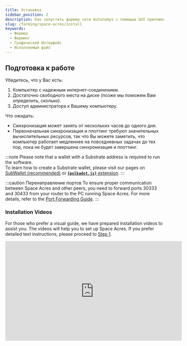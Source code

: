 ```yaml
---
title: Установка
sidebar_position: 2
description: Как запустить фармер сети Autonomys с помощью GUI приложения Space Acres
slug: /farming/space-acres/install
keywords:
  - Фермер
  - Фарминг
  - Графический Интерфейс
  - Исполняемый файл
---
```




## Подготовка к работе

Убедитесь, что у Вас есть:

1. Компьютер с надежным интернет-соединением.
2. Достаточно свободного места на диске (позже мы поможем Вам определить, сколько).
3. Доступ администратора к Вашему компьютеру.

Что ожидать:

* Синхронизация может занять от нескольких часов до одного дня.
* Первоначальная синхронизация и плоттинг требуют значительных вычислительных ресурсов, так что Вы можете заметить, что компьютер работает медленнее на повседневных задачах до тех пор, пока не будет завершена синхронизация и плоттинг.

:::note
Please note that a wallet with a Substrate address is required to run the software.<br />
To learn how to create a Substrate wallet, please visit our pages on [SubWallet (recommended)](/wallets/subwallet) or [**`{polkadot.js}`** extension](/wallets/polkadot).
:::

:::caution Перенаправление портов
To ensure proper communication between Space Acres and other peers, you need to forward ports 30333 and 30433 from your router to the PC running Space Acres. For more details, refer to the [Port Forwarding Guide](https://docs.autonomys.xyz/farming/guides/port-config#ports-to-forward--firewall-access).
:::

### Installation Videos

For those who prefer a visual guide, we have prepared installation videos to assist you. The videos will help you to set up Space Acres. If you prefer detailed text instructions, please proceed to [Step 1](#step-1-download-and-install-space-acres).

<Tabs groupId="OS">
  <TabItem value="linux" label="🐧 Linux" default>
    <iframe width="560" height="315" src="https://www.youtube.com/embed/Gsjfxhnw-1w" title="SubWallet Setup" frameborder="0" allow="accelerometer; autoplay; clipboard-write; encrypted-media; gyroscope; picture-in-picture" allowfullscreen />

    <iframe width="560" height="315" src="https://www.youtube.com/embed/CepiSh5jQqo?si=3mXR9DBdvPscJpgL" title="Space Acres Installation" frameborder="0" allow="accelerometer; autoplay; clipboard-write; encrypted-media; gyroscope; picture-in-picture" referrerpolicy="strict-origin-when-cross-origin" allowfullscreen />
  </TabItem>

  <TabItem value="windows" label="🖼️ Windows">
    <iframe width="560" height="315" src="https://www.youtube.com/embed/Gsjfxhnw-1w" title="SubWallet Setup" frameborder="0" allow="accelerometer; autoplay; clipboard-write; encrypted-media; gyroscope; picture-in-picture" allowfullscreen />

    <iframe width="560" height="315" src="https://www.youtube.com/embed/eFhwgLbxEuE?si=EkFuF_44kp1IP_Ti" title="Space Acres Installation" frameborder="0" allow="accelerometer; autoplay; clipboard-write; encrypted-media; gyroscope; picture-in-picture" referrerpolicy="strict-origin-when-cross-origin" allowfullscreen />
  </TabItem>

  <TabItem value="macos" label="🍎 macOS">
    <iframe width="560" height="315" src="https://www.youtube.com/embed/Gsjfxhnw-1w" title="SubWallet Setup" frameborder="0" allow="accelerometer; autoplay; clipboard-write; encrypted-media; gyroscope; picture-in-picture" allowfullscreen />

    <iframe width="560" height="315" src="https://www.youtube.com/embed/qEqq7244rEM" title="Space Acres Installation" frameborder="0" allow="accelerometer; autoplay; clipboard-write; encrypted-media; gyroscope; picture-in-picture" allowfullscreen />
  </TabItem>
</Tabs>

---

## Step 1: Download and Install Space Acres

<Tabs groupId="OS">
  <TabItem value="linux" label="🐧 Linux" default>
    <LinuxPage />
  </TabItem>

  <TabItem value="windows" label="🖼️ Windows">
    <WindowsPage />
  </TabItem>

  <TabItem value="macos" label="🍎 macOS">
    <MacOSPage />
  </TabItem>
</Tabs>

## Step 2: Set Up Space Acres

Now comes the exciting part—setting up your farm! Here's what you'll see on the first screen:

1. **Subspace (Autonomys) Network Rewards Address**:
   * Сюда будут отправляться Ваши вознаграждения за фарминг.
   * Он начинается на **st** для **Subwallet** и на **5** для расширения `{Polkadot.js}`.
   * Если у Вас его нет, нажмите **Create wallet** для создания кошелька.

2. **Choose the folder for node**:
   * Здесь Space Acres будет хранить важные данные.
   * Pick a location with plenty of free space; it might be as simple as **/Downloads**.

3. **Choose the folder for farming and size of the farm**:
   * Здесь будут храниться Ваши **плоты** (данные для фарминга).
   * The size determines your probability of getting a reward on the Network. In most cases, larger plots (or larger farm size) will gain you more rewards.
   * If you prefer to have a few farms (e.g. you have some spare space on different SSD drives), you can click on **Add farm** to pledge some additional storage space.

4. **Расширенная конфигурация (необязательна)**:

   :::tip
   Don't worry about this unless you're an experienced user.
   :::

For a comprehensive list of prerequisites and explanations, refer to our [Getting Started Guide](/farming/intro).

![space-acres-setup-1](/img/doc-imgs/space-acres/space-acres-setup-1.png)

:::info
В зависимости от операционной системы экран может выглядеть по-разному, но необходимая базовая информация будет одинакова.
:::

## Step 3: Start Farming

1. After entering your information, click **Start**.
2. Space Acres настроит Вашу ноду и подключится к сети Autonomys.
3. Вы увидите индикаторы прогресса по мере синхронизации данных и создания плотов фермы.

![space-acres-setup-2](/img/doc-imgs/space-acres/space-acres-setup-2.png)

4. Когда все будет готово, Вы увидите главную панель Space Acres, где сможете следить за своим процессом фарминга.

![space-acres-setup-3](/img/doc-imgs/space-acres/space-acres-setup-3.png)

5. Initial syncing and plotting can take from a few hours to days, depending on your hardware, network speed, and specified farm size. Below are examples of the various stages you can expect.

   a. **Cache Syncing**

   ![space-acres-setup-5](/img/doc-imgs/space-acres/space-acres-setup-5.png)

   b. **Initial Plotting**

   ![space-acres-setup-6](/img/doc-imgs/space-acres/space-acres-setup-6.png)

   c. **Plotting Complete, Now Farming**

   ![space-acres-setup-7](/img/doc-imgs/space-acres/space-acres-setup-7.png)

6. После завершения синхронизации и плоттинга Вы заметите снижение загрузки процессора и оперативной памяти, а на панели будут отображаться заработанные Вами награды и предполагаемое время до получения следующей награды.

![space-acres-setup-7](/img/doc-imgs/space-acres/space-acres-setup-7.png)

You can toggle the dashboard to view brief statistics or display all plotted sectors along with their status. The color codes of sectors are explained below. By hovering over the icons on the right, you can check the number of missed challenges, your average auditing and proving performance, and other useful stats.

**Удачного фарминга!**

## Понимание своей фермы

Your farm is made up of **sectors** that change color based on their status. For your convenience, we've provided a table detailing the color codes associated with different sector statuses. This will enhance your insight into the activities and conditions of your plot.

| Status          | Color Preview                                                       | Description                                        |
| --------------- | ------------------------------------------------------------------- | -------------------------------------------------- |
| Default         | ![#727272](https://dummyimage.com/15/727272/000000\&text=+) #727272 | Default state of a farm sector                     |
| Plotted         | ![#9fc4ff](https://dummyimage.com/15/9fc4ff/000000\&text=+) #9fc4ff | Sector is plotted                                  |
| About to Expire | ![#ffd678](https://dummyimage.com/15/ffd678/000000\&text=+) #ffd678 | Sector is nearing expiration                       |
| Expired         | ![#ff877c](https://dummyimage.com/15/ff877c/000000\&text=+) #ff877c | Sector has expired                                 |
| Downloading     | ![#499249](https://dummyimage.com/15/499249/000000\&text=+) #499249 | Sector is in the process of downloading (animated) |
| Encoding        | ![#ff5365](https://dummyimage.com/15/ff5365/000000\&text=+) #ff5365 | Sector is encoding data (animated)                 |
| Writing         | ![#9fc4ff](https://dummyimage.com/15/9fc4ff/000000\&text=+) #9fc4ff | Sector is writing data (animated)                  |

:::note Learn More About Syncing, Plotting & Farming

* [Синхронизация](https://academy.autonomys.xyz/subspace-protocol/network-architecture/networking-protocols#synchronization)
* [Плоттинг](https://academy.autonomys.xyz/subspace-protocol/consensus/proof-of-archival-storage/plotting)
* [Фарминг](https://academy.autonomys.xyz/subspace-protocol/consensus/proof-of-archival-storage/farming)
  :::

## Решение проблем

If you are facing any issues with the application, you can:

* Search the [Support Forum](https://forum.autonomys.xyz/c/support/5) to see if your issue has been addressed. If it's a new one, feel free to create a new post!
* Use the dedicated channels [#farmer-support](https://discord.com/channels/864285291518361610/1062498655787028500) and [#farmer-chat](https://discord.com/channels/864285291518361610/1062507270539321485) on our [Discord](https://autonomys.xyz/discord) for peer-to-peer support.
* Raise an issue on our [GitHub](https://github.com/autonomys/space-acres/issues).
